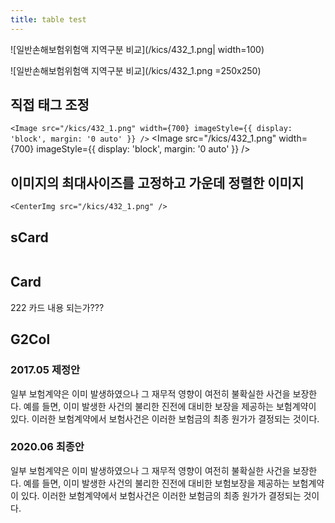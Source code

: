 ```yaml
---
title: table test
---
```




![일반손해보험위험액 지역구분 비교](/kics/432_1.png| width=100)

![일반손해보험위험액 지역구분 비교](/kics/432_1.png =250x250)
## 직접 태그 조정
```<Image src="/kics/432_1.png" width={700} imageStyle={{ display: 'block', margin: '0 auto' }} />```
<Image src="/kics/432_1.png" width={700} imageStyle={{ display: 'block', margin: '0 auto' }} />

## 이미지의 최대사이즈를 고정하고 가운데 정렬한 이미지
```<CenterImg src="/kics/432_1.png" />```
<CenterImg src="/kics/432_1.png" />

## sCard
<Math>
<SCard>
카드 내용 되는가???
</SCard>
</Math>

## Card

<Card>
222 카드 내용 되는가???
</Card>

## G2Col

<G2Col>
    <Callout severity ="success">

### 2017.05 제정안
일부 보험계약은 이미 발생하였으나 그 재무적 영향이 여전히 불확실한 사건을 보장한다. 예를 들면, 이미 발생한 사건의 불리한 진전에 대비한 보장을 제공하는 보험계약이 있다. 이러한 보험계약에서 보험사건은 이러한 보험금의 최종 원가가 결정되는 것이다.
    </Callout>
    <Callout severity ="info">

### 2020.06 최종안
일부 보험계약은 이미 발생하였으나 그 재무적 영향이 여전히 불확실한 사건을 보장한다. 예를 들면, 이미 발생한 사건의 불리한 진전에 대비한 보험보장을 제공하는 보험계약이 있다. 이러한 보험계약에서 보험사건은 이러한 보험금의 최종 원가가 결정되는 것이다.
    </Callout>
</G2Col>
